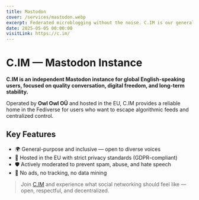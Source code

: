 ```yaml
---
title: Mastodon
cover: /services/mastodon.webp
excerpt: Federated microblogging without the noise. C.IM is our general-purpose Mastodon server for English-speaking users who value open discussion and a calm, decentralized environment — with no ads, no surveillance, and active moderation.
date: 2025-05-05 00:00:00
visitLink: https://c.im/
---
```


# C.IM — Mastodon Instance

**C.IM is an independent Mastodon instance for global English-speaking users, focused on quality conversation, digital freedom, and long-term stability.**  

Operated by **Owl Owl OÜ** and hosted in the EU, C.IM provides a reliable home in the Fediverse for users who want to escape algorithmic feeds and centralized control.

## Key Features

- 🌍 General-purpose and inclusive — open to diverse voices  
- 🔐 Hosted in the EU with strict privacy standards (GDPR-compliant)  
- 🛡️ Actively moderated to prevent spam, abuse, and hate speech  
- 🧭 No ads, no tracking, no data mining  

> Join [C.IM](https://c.im/) and experience what social networking should feel like — open, respectful, and decentralized.
